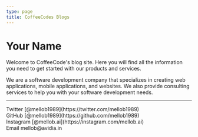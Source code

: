 ```yaml
---
type: page
title: CoffeeCodes Blogs
---
```


# Your Name

Welcome to CoffeeCode's blog site. Here you will find all the information you need to get started with our products and services.

We are a software development company that specializes in creating web applications, mobile applications, and websites. We also provide consulting services to help you with your software development needs.

---

<div>
  Twitter [@mellob1989](https://twitter.com/mellob1989)
  <br />
  GitHub [@mellob1989](https://github.com/mellob1989)
  <br />
  Instagram [@mellob.ai](https://instagram.com/mellob.ai)
  <br />
  Email mellob@avidia.in
</div>
